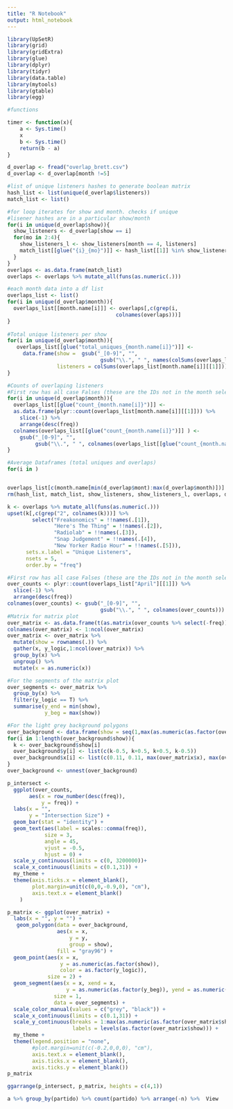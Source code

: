 ```yaml
---
title: "R Notebook"
output: html_notebook
---
```

```r
library(UpSetR)
library(grid)
library(gridExtra)
library(glue)
library(dplyr)
library(tidyr)
library(data.table)
library(mytools)
library(gtable)
library(egg)
```


```r
#functions

timer <- function(x){
	a <- Sys.time()
	x
	b <- Sys.time()
	return(b - a)
}
```


```r
d_overlap <- fread("overlap_brett.csv")
d_overlap <- d_overlap[month !=5]
```

```r
#list of unique listeners hashes to generate boolean matrix
hash_list <- list(unique(d_overlap$listeners))
match_list <- list()

#for loop iterates for show and month. checks if unique 
#lisener hashes are in a particular show/month 
for(i in unique(d_overlap$show)){
  show_listeners <- d_overlap[show == i]
  for(mo in 2:4){
    show_listeners_l <- show_listeners[month == 4, listeners]
    match_list[[glue("{i}_{mo}")]] <- hash_list[[1]] %in% show_listeners_l
  }
}
overlaps <- as.data.frame(match_list)
overlaps <- overlaps %>% mutate_all(funs(as.numeric(.)))

#each month data into a df list
overlaps_list <- list()
for(i in unique(d_overlap$month)){
  overlaps_list[[month.name[i]]] <- overlaps[,c(grep(i,
                                   colnames(overlaps)))]
}
  
#Total unique listeners per show
for(i in unique(d_overlap$month)){
   overlaps_list[[glue("total_uniques_{month.name[i]}")]] <- 
     data.frame(show =  gsub("_[0-9]", "",
                              gsub("\\.", " ", names(colSums(overlaps_list[month.name[i]][[1]])))),
                listeners = colSums(overlaps_list[month.name[i]][[1]]))
}

#Counts of overlaping listeners
#First row has all case Falses (these are the IDs not in the month selected)
for(i in unique(d_overlap$month)){
  overlaps_list[[glue("count_{month.name[i]}")]] <-
  as.data.frame(plyr::count(overlaps_list[month.name[i]][[1]])) %>% 
    slice(-1) %>% 
    arrange(desc(freq))
  colnames(overlaps_list[[glue("count_{month.name[i]}")]] ) <-
    gsub("_[0-9]", "",
         gsub("\\.", " ", colnames(overlaps_list[[glue("count_{month.name[i]}")]] )))
}

#Average Dataframes (total uniques and overlaps)
for(i in )


overlaps_list[c(month.name[min(d_overlap$mont):max(d_overlap$month)])] <- NULL
rm(hash_list, match_list, show_listeners, show_listeners_l, overlaps, d_overlap, i, mo)


```

```r
k <- overlaps %>% mutate_all(funs(as.numeric(.)))
upset(k[,c(grep("2", colnames(k)))] %>%
        select("Freakonomics" = !!names(.[1]),
               "Here's The Thing" = !!names(.[2]),
               "Radiolab" = !!names(.[3]),
               "Snap Judgement" = !!names(.[4]),
               "New Yorker Radio Hour" = !!names(.[5])),
      sets.x.label = "Unique Listeners",
      nsets = 5,
      order.by = "freq")

```

```r
#First row has all case Falses (these are the IDs not in the month selected)
over_counts <- plyr::count(overlaps_list["April"][[1]]) %>%
  slice(-1) %>% 
  arrange(desc(freq))
colnames(over_counts) <- gsub("_[0-9]", "",
                              gsub("\\.", " ", colnames(over_counts)))
#Matrix for matrix plot
over_matrix <- as.data.frame(t(as.matrix(over_counts %>% select(-freq))))
colnames(over_matrix) <- 1:ncol(over_matrix)
over_matrix <- over_matrix %>%
  mutate(show = rownames(.)) %>% 
  gather(x, y_logic,1:ncol(over_matrix)) %>%
  group_by(x) %>%
  ungroup() %>% 
  mutate(x = as.numeric(x))

#For the segments of the matrix plot
over_segments <- over_matrix %>%
  group_by(x) %>%
  filter(y_logic == T) %>%
  summarise(y_end = min(show),
            y_beg = max(show))

#For the light grey background polygons
over_background <- data.frame(show = seq(1,max(as.numeric(as.factor(over_matrix$show))),2))
for(i in 1:length(over_background$show)){
  k <- over_background$show[i]
  over_background$y[i] <- list(c(k-0.5, k+0.5, k+0.5, k-0.5))
  over_background$x[i] <- list(c(0.11, 0.11, max(over_matrix$x), max(over_matrix$x)))
}
over_background <- unnest(over_background)

```


```r
p_intersect <- 
  ggplot(over_counts,
       aes(x = row_number(desc(freq)),
           y = freq)) +
  labs(x = "",
       y = "Intersection Size") +
  geom_bar(stat = "identity") +
  geom_text(aes(label = scales::comma(freq)),
            size = 3,
            angle = 45,
            vjust = -0.5,
            hjust = 0) +
  scale_y_continuous(limits = c(0, 3200000))+
  scale_x_continuous(limits = c(0.1,31)) +
  my_theme +
  theme(axis.ticks.x = element_blank(),
        plot.margin=unit(c(0,0,-0.9,0), "cm"),
        axis.text.x = element_blank()
    )
```


```r
p_matrix <- ggplot(over_matrix) +
  labs(x = "", y = "") +
   geom_polygon(data = over_background,
                aes(x = x,
                    y = y,
                    group = show),
                fill = "gray96") +
  geom_point(aes(x = x,
                 y = as.numeric(as.factor(show)),
                 color = as.factor(y_logic)),
             size = 2) +
  geom_segment(aes(x = x, xend = x,
                   y = as.numeric(as.factor(y_beg)), yend = as.numeric(as.factor(y_end))),
               size = 1,
               data = over_segments) +
  scale_color_manual(values = c("grey", "black")) +
  scale_x_continuous(limits = c(0.1,31)) +
  scale_y_continuous(breaks = 1:max(as.numeric(as.factor(over_matrix$show))),
                     labels = levels(as.factor(over_matrix$show))) +
  my_theme +
  theme(legend.position = "none",
        #plot.margin=unit(c(-0.2,0,0,0), "cm"),
        axis.text.x = element_blank(),
        axis.ticks.x = element_blank(),
        axis.ticks.y = element_blank())
p_matrix
```




```r
ggarrange(p_intersect, p_matrix, heights = c(4,1))
```








```r
a %>% group_by(partido) %>% count(partido) %>% arrange(-n) %>%  View
```









